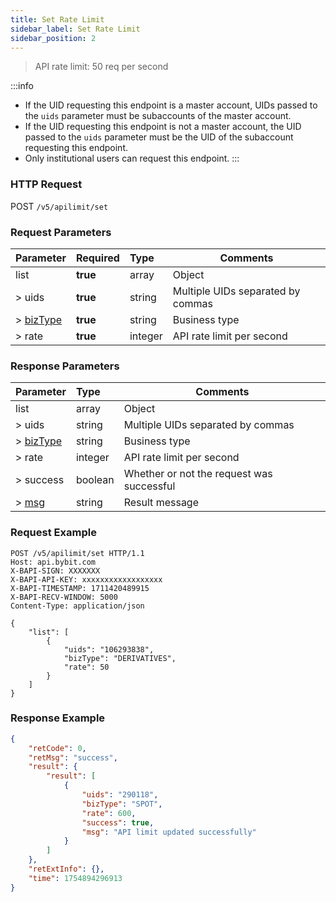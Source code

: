 ```yaml
---
title: Set Rate Limit
sidebar_label: Set Rate Limit
sidebar_position: 2
---
```


> API rate limit: 50 req per second

:::info
* If the UID requesting this endpoint is a master account, UIDs passed to the `uids` parameter must be subaccounts of the master account.
* If the UID requesting this endpoint is not a master account, the UID passed to the `uids` parameter must be the UID of the subaccount requesting this endpoint.
* Only institutional users can request this endpoint.
:::

### HTTP Request
POST `/v5/apilimit/set`

### Request Parameters
| Parameter | Required | Type | Comments|
|:----- |:-------|:-----|------ |
|list |**true**|array |Object|
|> uids |**true**|string|Multiple UIDs separated by commas|
|> [bizType](/docs/v5/enum#biztype) |**true**|string|Business type |
|> rate |**true**|integer|API rate limit per second |

### Response Parameters
| Parameter | Type | Comments|
|:----- |:-----|----- |
|list |array |Object|
|> uids |string|Multiple UIDs separated by commas|
|> [bizType](/docs/v5/enum#biztype) |string|Business type |
|> rate |integer|API rate limit per second |
|> success |boolean| Whether or not the request was successful|
|> [msg](/docs/v5/enum#msg) |string|Result message |

### Request Example
```http
POST /v5/apilimit/set HTTP/1.1
Host: api.bybit.com
X-BAPI-SIGN: XXXXXXX
X-BAPI-API-KEY: xxxxxxxxxxxxxxxxxx
X-BAPI-TIMESTAMP: 1711420489915
X-BAPI-RECV-WINDOW: 5000
Content-Type: application/json

{
    "list": [
        {
            "uids": "106293838",
            "bizType": "DERIVATIVES",
            "rate": 50
        }
    ]
}
```

### Response Example
```json
{
    "retCode": 0,
    "retMsg": "success",
    "result": {
        "result": [
            {
                "uids": "290118",
                "bizType": "SPOT",
                "rate": 600,
                "success": true,
                "msg": "API limit updated successfully"
            }
        ]
    },
    "retExtInfo": {},
    "time": 1754894296913
}
```

